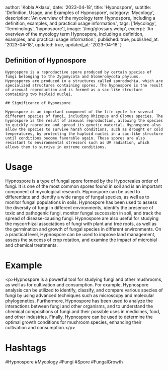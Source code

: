 
  author: 'Kobla Aklasu',
  date: '2023-04-18',
  title: 'Hypnospore',
  subtitle: 'Definition, Usage, and Examples of Hypnospore',
  category: 'Mycology',
  description: 'An overview of the mycology term Hypnospore, including a definition, examples, and practical usage information.',
  tags: ['Mycology', 'Terminology', 'hypnospore'],
  image: '/img/glossary.webp',
  excerpt: 'An overview of the mycology term Hypnospore, including a definition, examples, and practical usage information.',
  published: true,
  published_at: '2023-04-18',
  updated: true,
  updated_at: '2023-04-18'
}




## Definition of Hypnospore
    
    Hypnospore is a reproductive spore produced by certain species of fungi belonging to the Zygomycota and Glomeromycota phylums. Hypnospores are produced in a structures called sporodochia, which are specialized structures containing spores. The hypnospore is the result of asexual reproduction and is formed as a sac-like structure containing two haploid nuclei.
    
    ## Significance of Hypnospore
    
    Hypnospore is an important component of the life cycle for several different species of fungi, including Rhizopus and Glomus species. The hypnospore is the result of asexual reproduction, allowing the species to quickly reproduce and spread its genetic material. Hypnospore also allow the species to survive harsh conditions, such as drought or cold temperatures, by protecting the haploid nuclei in a sac-like structure until conditions become favorable again. These spores are also resistant to environmental stressors such as UV radiation, which allows them to survive in extreme conditions.

# Usage

Hypnospore is a type of fungal spore formed by the Hypocreales order of fungi. It is one of the most common spores found in soil and is an important component of mycological research. Hypnospore can be used to differentiate and identify a wide range of fungal species, as well as to monitor fungal populations in soils. Hypnospore has been used to assess the diversity of fungi in different environments, identify the presence of toxic and pathogenic fungi, monitor fungal succession in soil, and track the spread of disease-causing fungi. Hypnospore are also useful for studying the mycorrhizal associations of fungi with plant and tree roots, as well as the germination and growth of fungal species in different environments. On a practical level, Hypnospore can be used to improve land management, assess the success of crop rotation, and examine the impact of microbial and chemical treatments.

# Example

&lt;p&gt;Hypnospore is a powerful tool for studying fungi and other mushrooms, as well as for cultivation and consumption. For example, Hypnospore analysis can be utilized to identify, classify, and compare various species of fungi by using advanced techniques such as microscopy and molecular phylogenetics. Furthermore, Hypnospore has been used to analyze the interactions between fungi and other organisms, and to understand the chemical compositions of fungi and their possible uses in medicines, food, and other industries. Finally, Hypnospore can be used to determine the optimal growth conditions for mushroom species, enhancing their cultivation and consumption.&lt;/p&gt;

# Hashtags

#Hypnospore #Mycology #Fungi #Spore #FungalGrowth


